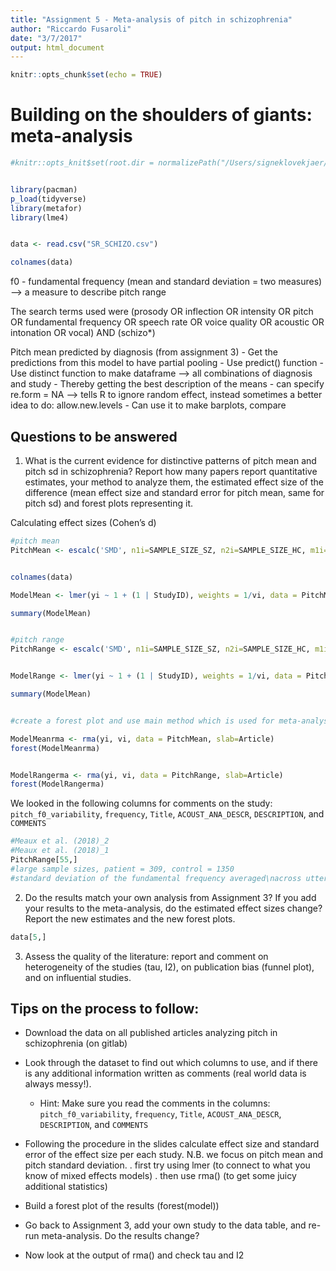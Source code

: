```yaml
---
title: "Assignment 5 - Meta-analysis of pitch in schizophrenia"
author: "Riccardo Fusaroli"
date: "3/7/2017"
output: html_document
---
```


```r
knitr::opts_chunk$set(echo = TRUE)
```

# Building on the shoulders of giants: meta-analysis


```r
#knitr::opts_knit$set(root.dir = normalizePath("/Users/signeklovekjaer/Documents/CognitiveScience/3.semester/Experimental methods 3/EXPMETH3/Assignment 5"))


library(pacman)
p_load(tidyverse)
library(metafor)
library(lme4)


data <- read.csv("SR_SCHIZO.csv")

colnames(data)
```

f0 - fundamental frequency (mean and standard deviation = two measures) --> a measure to describe pitch range


The search terms used were (prosody OR inflection OR intensity OR pitch OR fundamental frequency OR speech rate OR voice quality OR acoustic OR intonation OR vocal) AND (schizo*)


Pitch mean predicted by diagnosis (from assignment 3)
- Get the predictions from this model to have partial pooling
- Use predict() function
- Use distinct function to make dataframe --> all combinations of diagnosis and study
- Thereby getting the best description of the means 
- can specify re.form = NA --> tells R to ignore random effect, instead sometimes a better idea to do: allow.new.levels
- Can use it to make barplots, compare



## Questions to be answered

1. What is the current evidence for distinctive patterns of pitch mean and pitch sd in schizophrenia? Report how many papers report quantitative estimates, your method to analyze them, the estimated effect size of the difference (mean effect size and standard error for pitch mean, same for pitch sd) and forest plots representing it. 

Calculating effect sizes (Cohen’s d)




```r

#pitch mean
PitchMean <- escalc('SMD', n1i=SAMPLE_SIZE_SZ, n2i=SAMPLE_SIZE_HC, m1i=PITCH_F0_SZ_M, m2i=PITCH_F0_HC_M, sd1i=PITCH_F0_SZ_SD, sd2i=PITCH_F0_HC_SD, data = data)


colnames(data)

ModelMean <- lmer(yi ~ 1 + (1 | StudyID), weights = 1/vi, data = PitchMean, control=lmerControl(check.nobs.vs.nlev="ignore", check.nobs.vs.nRE="ignore"))

summary(ModelMean)


#pitch range
PitchRange <- escalc('SMD', n1i=SAMPLE_SIZE_SZ, n2i=SAMPLE_SIZE_HC, m1i=PITCH_F0SD_SZ_M, m2i=PITCH_F0SD_HC_M, sd1i=PITCH_F0SD_SZ_SD, sd2i=PITCH_F0SD_HC_SD, data = data)


ModelRange <- lmer(yi ~ 1 + (1 | StudyID), weights = 1/vi, data = PitchRange, control=lmerControl(check.nobs.vs.nlev="ignore", check.nobs.vs.nRE="ignore"))

summary(ModelMean)


#create a forest plot and use main method which is used for meta-analysis

ModelMeanrma <- rma(yi, vi, data = PitchMean, slab=Article)
forest(ModelMeanrma)


ModelRangerma <- rma(yi, vi, data = PitchRange, slab=Article)
forest(ModelRangerma)

```

We looked in the following columns for comments on the study:  `pitch_f0_variability`, `frequency`, `Title`,  `ACOUST_ANA_DESCR`, `DESCRIPTION`, and `COMMENTS`

```r
#Meaux et al. (2018)_2
#Meaux et al. (2018)_1
PitchRange[55,] 
#large sample sizes, patient = 309, control = 1350
#standard deviation of the fundamental frequency averaged\nacross utterance


```



2. Do the results match your own analysis from Assignment 3? If you add your results to the meta-analysis, do the estimated effect sizes change? Report the new estimates and the new forest plots.

```r
data[5,]
```




3. Assess the quality of the literature: report and comment on heterogeneity of the studies (tau, I2), on publication bias (funnel plot), and on influential studies.

## Tips on the process to follow:

- Download the data on all published articles analyzing pitch in schizophrenia (on gitlab)
- Look through the dataset to find out which columns to use, and if there is any additional information written as comments (real world data is always messy!). 
    * Hint: Make sure you read the comments in the columns: `pitch_f0_variability`, `frequency`, `Title`,  `ACOUST_ANA_DESCR`, `DESCRIPTION`, and `COMMENTS`
- Following the procedure in the slides calculate effect size and standard error of the effect size per each study. N.B. we focus on pitch mean and pitch standard deviation.
 . first try using lmer (to connect to what you know of mixed effects models)
 . then use rma() (to get some juicy additional statistics)

- Build a forest plot of the results (forest(model))
 
- Go back to Assignment 3, add your own study to the data table, and re-run meta-analysis. Do the results change?

- Now look at the output of rma() and check tau and I2
